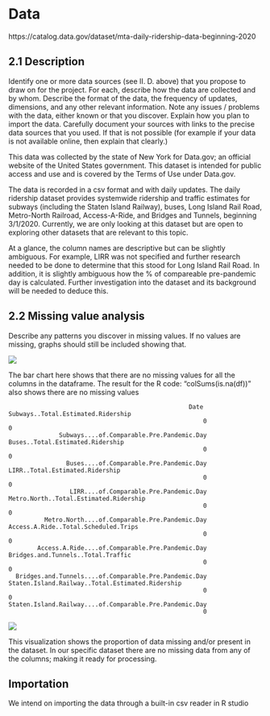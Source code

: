 # Data

https://catalog.data.gov/dataset/mta-daily-ridership-data-beginning-2020

## 2.1 Description

Identify one or more data sources (see II. D. above) that you propose to draw on for the project. For each, describe how the data are collected and by whom. Describe the format of the data, the frequency of updates, dimensions, and any other relevant information. Note any issues / problems with the data, either known or that you discover. Explain how you plan to import the data. Carefully document your sources with links to the precise data sources that you used. If that is not possible (for example if your data is not available online, then explain that clearly.)

This data was collected by the state of New York for Data.gov; an official website of the United States government. This dataset is intended for public access and use and is covered by the Terms of Use under Data.gov.

The data is recorded in a csv format and with daily updates. The daily ridership dataset provides systemwide ridership and traffic estimates for subways (including the Staten Island Railway), buses, Long Island Rail Road, Metro-North Railroad, Access-A-Ride, and Bridges and Tunnels, beginning 3/1/2020. Currently, we are only looking at this dataset but are open to exploring other datasets that are relevant to this topic.

At a glance, the column names are descriptive but can be slightly ambiguous. For example, LIRR was not specified and further research needed to be done to determine that this stood for Long Island Rail Road. In addition, it is slightly ambiguous how the % of compareable pre-pandemic day is calculated. Further investigation into the dataset and its background will be needed to deduce this.

 

## 2.2 Missing value analysis

Describe any patterns you discover in missing values. If no values are missing, graphs should still be included showing that.

![](images/clipboard-3207065581.png)

The bar chart here shows that there are no missing values for all the columns in the dataframe. The result for the R code: "colSums(is.na(df))" also shows there are no missing values

```         
                                                  Date                      Subways..Total.Estimated.Ridership 
                                                      0                                                       0 
              Subways....of.Comparable.Pre.Pandemic.Day                        Buses..Total.Estimated.Ridership 
                                                      0                                                       0 
                Buses....of.Comparable.Pre.Pandemic.Day                         LIRR..Total.Estimated.Ridership 
                                                      0                                                       0 
                 LIRR....of.Comparable.Pre.Pandemic.Day                  Metro.North..Total.Estimated.Ridership 
                                                      0                                                       0 
          Metro.North....of.Comparable.Pre.Pandemic.Day                    Access.A.Ride..Total.Scheduled.Trips 
                                                      0                                                       0 
        Access.A.Ride....of.Comparable.Pre.Pandemic.Day                      Bridges.and.Tunnels..Total.Traffic 
                                                      0                                                       0 
  Bridges.and.Tunnels....of.Comparable.Pre.Pandemic.Day        Staten.Island.Railway..Total.Estimated.Ridership 
                                                      0                                                       0 
Staten.Island.Railway....of.Comparable.Pre.Pandemic.Day 
                                                      0 
```



![](images/00001f.png)

This visualization shows the proportion of data missing and/or present in the dataset. In our specific dataset there are no missing data from any of the columns; making it ready for processing.



## Importation

We intend on importing the data through a built-in csv reader in R studio
